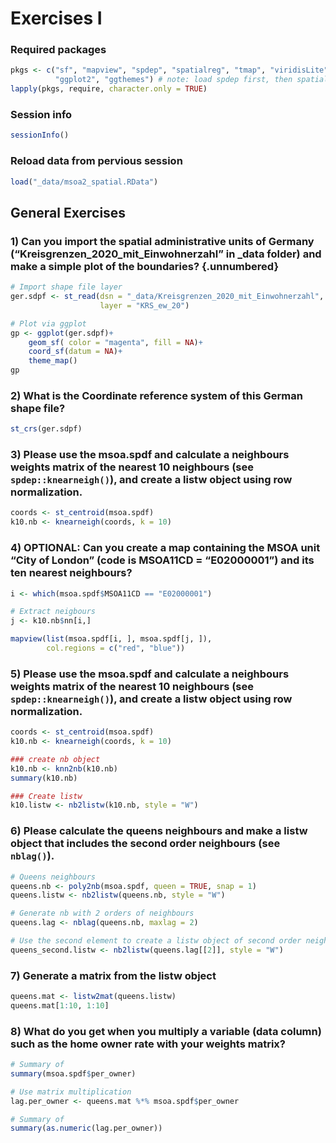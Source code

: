 ::: {.content-hidden unless-format="html"}
$$
\newcommand{\Exp}{\mathrm{E}}
\newcommand\given[1][]{\:#1\vert\:}
\newcommand{\Cov}{\mathrm{Cov}}
\newcommand{\Var}{\mathrm{Var}}
\newcommand{\rank}{\mathrm{rank}}
\newcommand{\bm}[1]{\boldsymbol{\mathbf{#1}}}
$$
:::


# Exercises I

### Required packages {.unnumbered}

```r
pkgs <- c("sf", "mapview", "spdep", "spatialreg", "tmap", "viridisLite",
          "ggplot2", "ggthemes") # note: load spdep first, then spatialreg
lapply(pkgs, require, character.only = TRUE)

```

### Session info {.unnumbered}

```r
sessionInfo()

```

### Reload data from pervious session {.unnumbered}

```r
load("_data/msoa2_spatial.RData")
```



## General Exercises

### 1) Can you import the spatial administrative units of Germany ("Kreisgrenzen_2020_mit_Einwohnerzahl" in _data folder) and make a simple plot of the boundaries? {.unnumbered} 

```r
# Import shape file layer
ger.sdpf <- st_read(dsn = "_data/Kreisgrenzen_2020_mit_Einwohnerzahl",
                    layer = "KRS_ew_20")

# Plot via ggplot
gp <- ggplot(ger.sdpf)+
    geom_sf( color = "magenta", fill = NA)+
    coord_sf(datum = NA)+
    theme_map()
gp
```

### 2) What is the Coordinate reference system of this German shape file? {.unnumbered}

```r
st_crs(ger.sdpf)
```


### 3) Please use the msoa.spdf and calculate a neighbours weights matrix of the nearest 10 neighbours (see `spdep::knearneigh()`), and create a listw object using row normalization. {.unnumbered}

```r
coords <- st_centroid(msoa.spdf)
k10.nb <- knearneigh(coords, k = 10)
```

### 4) OPTIONAL: Can you create a map containing the MSOA unit "City of London" (code is MSOA11CD = "E02000001") and its ten nearest neighbours? {.unnumbered}

```r
i <- which(msoa.spdf$MSOA11CD == "E02000001")

# Extract neigbours
j <- k10.nb$nn[i,]

mapview(list(msoa.spdf[i, ], msoa.spdf[j, ]), 
        col.regions = c("red", "blue"))
```


### 5) Please use the msoa.spdf and calculate a neighbours weights matrix of the nearest 10 neighbours (see `spdep::knearneigh()`), and create a listw object using row normalization. {.unnumbered}

```r
coords <- st_centroid(msoa.spdf)
k10.nb <- knearneigh(coords, k = 10)

### create nb object
k10.nb <- knn2nb(k10.nb)
summary(k10.nb)

### Create listw
k10.listw <- nb2listw(k10.nb, style = "W")
```


### 6) Please calculate the queens neighbours and make a listw object that includes the second order neighbours (see `nblag()`). {.unnumbered}

```r
# Queens neighbours
queens.nb <- poly2nb(msoa.spdf, queen = TRUE, snap = 1)
queens.listw <- nb2listw(queens.nb, style = "W")
```

```r
# Generate nb with 2 orders of neighbours
queens.lag <- nblag(queens.nb, maxlag = 2)

# Use the second element to create a listw object of second order neighbours
queens_second.listw <- nb2listw(queens.lag[[2]], style = "W")
```

### 7) Generate a matrix from the listw object {.unnumbered}

```r
queens.mat <- listw2mat(queens.listw)
queens.mat[1:10, 1:10]
```

### 8) What do you get when you multiply a variable (data column) such as the home owner rate with your weights matrix? {.unnumbered}

```r
# Summary of
summary(msoa.spdf$per_owner)

# Use matrix multiplication
lag.per_owner <- queens.mat %*% msoa.spdf$per_owner

# Summary of
summary(as.numeric(lag.per_owner))
```



